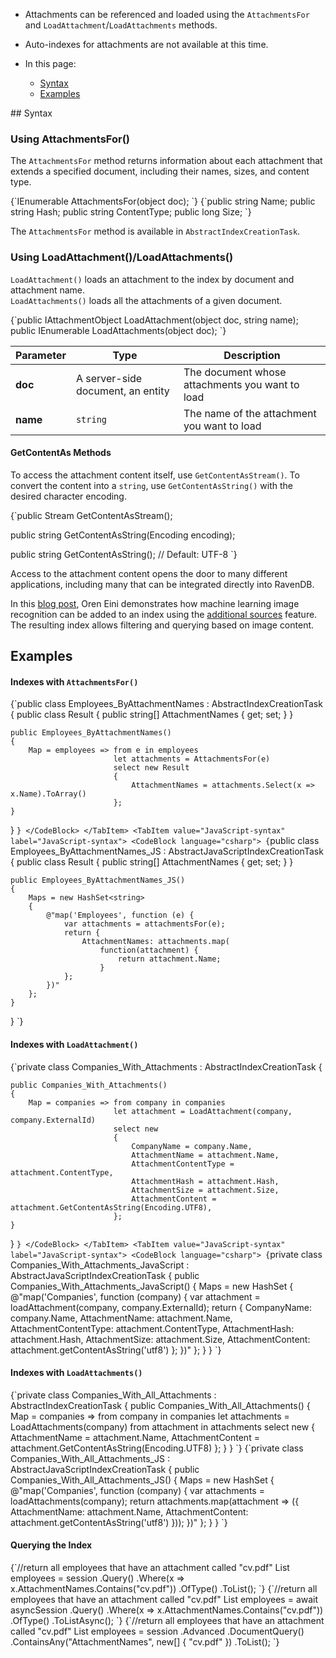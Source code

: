 
<Admonition type="note" title="">

* Attachments can be referenced and loaded using the `AttachmentsFor` and 
`LoadAttachment`/`LoadAttachments` methods.  

* Auto-indexes for attachments are not available at this time.  

* In this page:  
  * [Syntax](../../document-extensions/attachments/indexing.mdx#syntax)  
  * [Examples](../../document-extensions/attachments/indexing.mdx#examples)  

</Admonition>
## Syntax

### Using AttachmentsFor()

The `AttachmentsFor` method returns information about each attachment that extends 
a specified document, including their names, sizes, and content type.  

<Tabs groupId='languageSyntax'>
<TabItem value="Method" label="Method">
<CodeBlock language="csharp">
{`IEnumerable<AttachmentName> AttachmentsFor(object doc);
`}
</CodeBlock>
</TabItem>
<TabItem value="Result" label="Result">
<CodeBlock language="csharp">
{`public string Name;
public string Hash;
public string ContentType;
public long Size;
`}
</CodeBlock>
</TabItem>
</Tabs>

The `AttachmentsFor` method is available in `AbstractIndexCreationTask`.

### Using LoadAttachment()/LoadAttachments()

`LoadAttachment()` loads an attachment to the index by document and attachment name.  
`LoadAttachments()` loads all the attachments of a given document.  

<TabItem value="syntax_2" label="syntax_2">
<CodeBlock language="csharp">
{`public IAttachmentObject LoadAttachment(object doc, string name);
public IEnumerable<IAttachmentObject> LoadAttachments(object doc);
`}
</CodeBlock>
</TabItem>

| Parameter | Type | Description |
| - | - | - |
| **doc** | A server-side document, an entity | The document whose attachments you want to load |
| **name** | `string` | The name of the attachment you want to load |

#### GetContentAs Methods

To access the attachment content itself, use `GetContentAsStream()`. To 
convert the content into a `string`, use `GetContentAsString()` with 
the desired character encoding.  

<TabItem value="csharp" label="csharp">
<CodeBlock language="csharp">
{`public Stream GetContentAsStream();

public string GetContentAsString(Encoding encoding);

public string GetContentAsString(); // Default: UTF-8
`}
</CodeBlock>
</TabItem>

<Admonition type="info" title="Applications for Attachment Content: Machine Learning" id="applications-for-attachment-content-machine-learning" href="#applications-for-attachment-content-machine-learning">
Access to the attachment content opens the door to many different 
applications, including many that can be integrated directly into 
RavenDB.  

In this [blog post](https://ayende.com/blog/192001-B/using-machine-learning-with-ravendb), 
Oren Eini demonstrates how machine learning image recognition can be 
added to an index using the [additional sources](../../indexes/extending-indexes.mdx) 
feature. The resulting index allows filtering and querying based on 
image content.  
</Admonition>



## Examples

#### Indexes with `AttachmentsFor()`

<Tabs groupId='languageSyntax'>
<TabItem value="LINQ-syntax" label="LINQ-syntax">
<CodeBlock language="csharp">
{`public class Employees_ByAttachmentNames : AbstractIndexCreationTask<Employee>
{
    public class Result
    {
        public string[] AttachmentNames { get; set; }
    }

    public Employees_ByAttachmentNames()
    {
        Map = employees => from e in employees
                           let attachments = AttachmentsFor(e)
                           select new Result
                           {
                               AttachmentNames = attachments.Select(x => x.Name).ToArray()
                           };
    }
}
`}
</CodeBlock>
</TabItem>
<TabItem value="JavaScript-syntax" label="JavaScript-syntax">
<CodeBlock language="csharp">
{`public class Employees_ByAttachmentNames_JS : AbstractJavaScriptIndexCreationTask
{
    public class Result
    {
        public string[] AttachmentNames { get; set; }
    }

    public Employees_ByAttachmentNames_JS()
    {
        Maps = new HashSet<string>
        {
            @"map('Employees', function (e) {
                var attachments = attachmentsFor(e);
                return {
                    AttachmentNames: attachments.map(
                        function(attachment) {
                            return attachment.Name;
                        }
                };
            })"
        };
    }
}
`}
</CodeBlock>
</TabItem>
</Tabs>

#### Indexes with `LoadAttachment()`

<Tabs groupId='languageSyntax'>
<TabItem value="LINQ-syntax" label="LINQ-syntax">
<CodeBlock language="csharp">
{`private class Companies_With_Attachments : AbstractIndexCreationTask<Company>
{

    public Companies_With_Attachments()
    {
        Map = companies => from company in companies
                           let attachment = LoadAttachment(company, company.ExternalId)
                           select new
                           {
                               CompanyName = company.Name,
                               AttachmentName = attachment.Name,
                               AttachmentContentType = attachment.ContentType,
                               AttachmentHash = attachment.Hash,
                               AttachmentSize = attachment.Size,
                               AttachmentContent = attachment.GetContentAsString(Encoding.UTF8),
                           };
    }
}
`}
</CodeBlock>
</TabItem>
<TabItem value="JavaScript-syntax" label="JavaScript-syntax">
<CodeBlock language="csharp">
{`private class Companies_With_Attachments_JavaScript : AbstractJavaScriptIndexCreationTask
{
    public Companies_With_Attachments_JavaScript()
    {
        Maps = new HashSet<string>
        {
            @"map('Companies', function (company) {
                var attachment = loadAttachment(company, company.ExternalId);
                return {
                    CompanyName: company.Name,
                    AttachmentName: attachment.Name,
                    AttachmentContentType: attachment.ContentType,
                    AttachmentHash: attachment.Hash,
                    AttachmentSize: attachment.Size,
                    AttachmentContent: attachment.getContentAsString('utf8')
                };
            })"
        };
    }
}
`}
</CodeBlock>
</TabItem>
</Tabs>

#### Indexes with `LoadAttachments()`

<Tabs groupId='languageSyntax'>
<TabItem value="LINQ-syntax" label="LINQ-syntax">
<CodeBlock language="csharp">
{`private class Companies_With_All_Attachments : AbstractIndexCreationTask<Company>
{
    public Companies_With_All_Attachments()
    {
        Map = companies => from company in companies
                           let attachments = LoadAttachments(company)
                           from attachment in attachments
                           select new
                           {
                               AttachmentName = attachment.Name,
                               AttachmentContent = attachment.GetContentAsString(Encoding.UTF8)
                           };
    }
}
`}
</CodeBlock>
</TabItem>
<TabItem value="JavaScript-syntax" label="JavaScript-syntax">
<CodeBlock language="csharp">
{`private class Companies_With_All_Attachments_JS : AbstractJavaScriptIndexCreationTask
{
    public Companies_With_All_Attachments_JS()
    {
        Maps = new HashSet<string>
        {
            @"map('Companies', function (company) {
                var attachments = loadAttachments(company);
                return attachments.map(attachment => ({
                    AttachmentName: attachment.Name,
                    AttachmentContent: attachment.getContentAsString('utf8')
                }));
            })"
        };
    }
}
`}
</CodeBlock>
</TabItem>
</Tabs>

#### Querying the Index

<Tabs groupId='languageSyntax'>
<TabItem value="Sync" label="Sync">
<CodeBlock language="csharp">
{`//return all employees that have an attachment called "cv.pdf"
List<Employee> employees = session
    .Query<Employees_ByAttachmentNames.Result, Employees_ByAttachmentNames>()
    .Where(x => x.AttachmentNames.Contains("cv.pdf"))
    .OfType<Employee>()
    .ToList();
`}
</CodeBlock>
</TabItem>
<TabItem value="Async" label="Async">
<CodeBlock language="csharp">
{`//return all employees that have an attachment called "cv.pdf"
List<Employee> employees = await asyncSession
    .Query<Employees_ByAttachmentNames.Result, Employees_ByAttachmentNames>()
    .Where(x => x.AttachmentNames.Contains("cv.pdf"))
    .OfType<Employee>()
    .ToListAsync();
`}
</CodeBlock>
</TabItem>
<TabItem value="DocumentQuery" label="DocumentQuery">
<CodeBlock language="csharp">
{`//return all employees that have an attachment called "cv.pdf"
List<Employee> employees = session
    .Advanced
    .DocumentQuery<Employee, Employees_ByAttachmentNames>()
    .ContainsAny("AttachmentNames", new[] { "cv.pdf" })
    .ToList();
`}
</CodeBlock>
</TabItem>
</Tabs>





